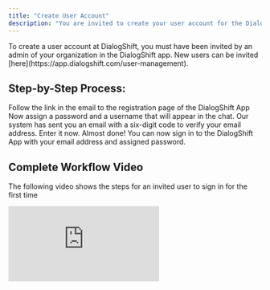 ```yaml
---
title: "Create User Account"
description: "You are invited to create your user account for the DialogShift platform (Sign-up & Login)."
---
```


<Note>
  To create a user account at DialogShift, you must have been invited by an admin of your organization in the DialogShift app. New users can be invited [here](https://app.dialogshift.com/user-management).
</Note>

## Step-by-Step Process:

<Steps>
  <Step title="You receive an invitation to DialogShift via email">
    Follow the link in the email to the registration page of the DialogShift App
  </Step>
  <Step title="Assign username and password">
    Now assign a password and a username that will appear in the chat.
  </Step>
  <Step title="Enter code from email">
    Our system has sent you an email with a six-digit code to verify your email address. Enter it now.
  </Step>
  <Step title="Sign in to DialogShift">
    Almost done! You can now sign in to the DialogShift App with your email address and assigned password.
  </Step>
</Steps>

## Complete Workflow Video

The following video shows the steps for an invited user to sign in for the first time

<iframe className="w-full aspect-video rounded-xl" src="https://player.vimeo.com/video/1097959517?badge=0&autopause=0&player_id=0&app_id=58479" title="Vimeo video player" frameBorder="0" allow="autoplay; fullscreen; picture-in-picture" allowFullScreen /> 